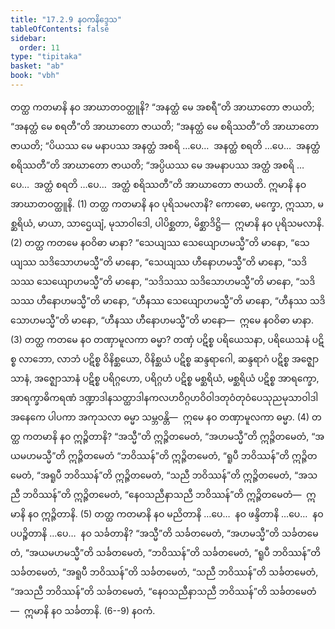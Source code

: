 ```yaml
---
title: "17.2.9 နဝကနိဒ္ဒေသ"
tableOfContents: false
sidebar:
  order: 11
type: "tipitaka"
basket: "ab"
book: "vbh"
---
```



<DynamicBreadcrumb />

<Division number="960" book="vbh">

<Paragraph number="2915" book="vbh">
တတ္ထ ကတမာနိ နဝ အာဃာတဝတ္ထူနိ? “အနတ္ထံ မေ အစရီ”တိ အာဃာတော ဇာယတိ; “အနတ္ထံ မေ စရတီ”တိ အာဃာတော ဇာယတိ; “အနတ္ထံ မေ စရိဿတီ”တိ အာဃာတော ဇာယတိ; “ပိယဿ မေ မနာပဿ အနတ္ထံ အစရိ …ပေ…  အနတ္ထံ စရတိ …ပေ…  အနတ္ထံ စရိဿတီ”တိ အာဃာတော ဇာယတိ; “အပ္ပိယဿ မေ အမနာပဿ အတ္ထံ အစရိ …ပေ…  အတ္ထံ စရတိ …ပေ…  အတ္ထံ စရိဿတီ”တိ အာဃာတော ဇာယတိ. ဣမာနိ နဝ အာဃာတဝတ္ထူနိ. (1)
</Paragraph>

</Division>
<Division number="961" book="vbh">

<Paragraph number="2916" book="vbh">
တတ္ထ ကတမာနိ နဝ ပုရိသမလာနိ? ကောဓော, မက္ခော, ဣဿာ, မစ္ဆရိယံ, မာယာ, သာဌေယျံ, မုသာဝါဒေါ, ပါပိစ္ဆတာ, မိစ္ဆာဒိဋ္ဌိ—  ဣမာနိ နဝ ပုရိသမလာနိ. (2)
</Paragraph>

</Division>
<Division number="962" book="vbh">

<Paragraph number="2917" book="vbh">
တတ္ထ ကတမေ နဝဝိဓာ မာနာ? “သေယျဿ သေယျောဟမသ္မီ”တိ မာနော, “သေယျဿ သဒိသောဟမသ္မီ”တိ မာနော, “သေယျဿ ဟီနောဟမသ္မီ”တိ မာနော, “သဒိသဿ သေယျောဟမသ္မီ”တိ မာနော, “သဒိသဿ သဒိသောဟမသ္မီ”တိ မာနော, “သဒိသဿ ဟီနောဟမသ္မီ”တိ မာနော, “ဟီနဿ သေယျောဟမသ္မီ”တိ မာနော, “ဟီနဿ သဒိသောဟမသ္မီ”တိ မာနော, “ဟီနဿ ဟီနောဟမသ္မီ”တိ မာနော—  ဣမေ နဝဝိဓာ မာနာ. (3)
</Paragraph>

</Division>
<Division number="963" book="vbh">

<Paragraph number="2918" book="vbh">
တတ္ထ ကတမေ နဝ တဏှာမူလကာ ဓမ္မာ? တဏှံ ပဋိစ္စ ပရိယေသနာ, ပရိယေသနံ ပဋိစ္စ လာဘော, လာဘံ ပဋိစ္စ ဝိနိစ္ဆယော, ဝိနိစ္ဆယံ ပဋိစ္စ ဆန္ဒရာဂေါ, ဆန္ဒရာဂံ ပဋိစ္စ အဇ္ဈောသာနံ, အဇ္ဈောသာနံ ပဋိစ္စ ပရိဂ္ဂဟော, ပရိဂ္ဂဟံ ပဋိစ္စ မစ္ဆရိယံ, မစ္ဆရိယံ ပဋိစ္စ အာရက္ခော, အာရက္ခာဓိကရဏံ ဒဏ္ဍာဒါနသတ္ထာဒါနကလဟဝိဂ္ဂဟဝိဝါဒတုဝံတုဝံပေသုညမုသာဝါဒါ အနေကေ ပါပကာ အကုသလာ ဓမ္မာ သမ္ဘဝန္တိ—  ဣမေ နဝ တဏှာမူလကာ ဓမ္မာ. (4)
</Paragraph>

</Division>
<Division number="964" book="vbh">

<Paragraph number="2919" book="vbh">
တတ္ထ ကတမာနိ နဝ ဣဉ္ဇိတာနိ? “အသ္မီ”တိ ဣဉ္ဇိတမေတံ, “အဟမသ္မီ”တိ ဣဉ္ဇိတမေတံ, “အယမဟမသ္မီ”တိ ဣဉ္ဇိတမေတံ “ဘဝိဿန်”တိ ဣဉ္ဇိတမေတံ, “ရူပီ ဘဝိဿန်”တိ ဣဉ္ဇိတမေတံ, “အရူပီ ဘဝိဿန်”တိ ဣဉ္ဇိတမေတံ, “သညီ ဘဝိဿန်”တိ ဣဉ္ဇိတမေတံ, “အသညီ ဘဝိဿန်”တိ ဣဉ္ဇိတမေတံ, “နေဝသညီနာသညီ ဘဝိဿန်”တိ ဣဉ္ဇိတမေတံ—  ဣမာနိ နဝ ဣဉ္ဇိတာနိ. (5)
</Paragraph>

</Division>
<Division number="965" book="vbh">

<Paragraph number="2920" book="vbh">
တတ္ထ ကတမာနိ နဝ မညိတာနိ …ပေ…  နဝ ဖန္ဒိတာနိ …ပေ…  နဝ ပပဉ္စိတာနိ …ပေ…  နဝ သင်္ခတာနိ? “အသ္မီ”တိ သင်္ခတမေတံ, “အဟမသ္မီ”တိ သင်္ခတမေတံ, “အယမဟမသ္မီ”တိ သင်္ခတမေတံ, “ဘဝိဿန်”တိ သင်္ခတမေတံ, “ရူပီ ဘဝိဿန်”တိ သင်္ခတမေတံ, “အရူပီ ဘဝိဿန်”တိ သင်္ခတမေတံ, “သညီ ဘဝိဿန်”တိ သင်္ခတမေတံ, “အသညီ ဘဝိဿန်”တိ သင်္ခတမေတံ, “နေဝသညီနာသညီ ဘဝိဿန်”တိ သင်္ခတမေတံ—  ဣမာနိ နဝ သင်္ခတာနိ. (6--9)

</Paragraph>
</Division>

<Paragraph number="2921" type="center" book="vbh">
နဝကံ.
</Paragraph>